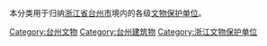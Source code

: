 本分类用于归纳[[浙江省|浙江省]][[台州市|台州市]]境内的各级[[文物保护单位|文物保护单位]]。

[[Category:台州文物|Category:台州文物]]
[[Category:台州建筑物|Category:台州建筑物]]
[[Category:浙江文物保护单位|Category:浙江文物保护单位]]